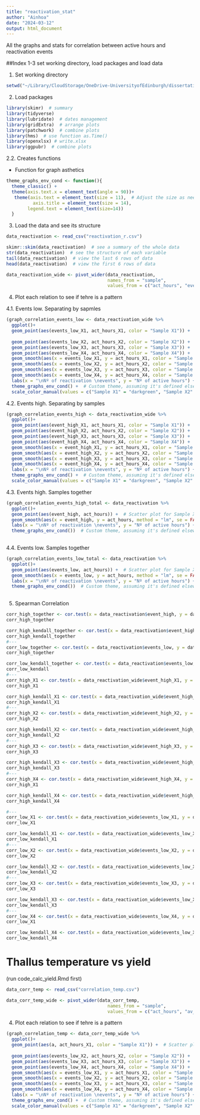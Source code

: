```yaml
---
title: "reactivation_stat"
author: "Ainhoa"
date: "2024-03-12"
output: html_document
---
```


All the graphs and stats for correlation between active hours and reactivation events

##Index
1-3 set working directory, load packages and load data

1.  Set working directory

```r
setwd("~/Library/CloudStorage/OneDrive-UniversityofEdinburgh/dissertation/dissertation/dissertation")
```

2.  Load packages

```r
library(skimr)  # summary
library(tidyverse)
library(lubridate)  # dates management
library(gridExtra)  # arrange plots
library(patchwork)  # combine plots
library(hms)  # use function as.Time()
library(openxlsx) # write.xlsx 
library(ggpubr)  # combine plots
```
2.2. Creates functions

- Function for graph asthetics

```r
theme_graphs_env_cond <- function(){
  theme_classic() +
  theme(axis.text.x = element_text(angle = 90))+
   theme(axis.text = element_text(size = 11),  # Adjust the size as needed
          axis.title = element_text(size = 14),
        legend.text = element_text(size=14))
  }
```

3.  Load the data and see its structure

```r
data_reactivation <- read_csv("reactivation_r.csv")

skimr::skim(data_reactivation)  # see a summary of the whole data
str(data_reactivation)  # see the structure of each variable
tail(data_reactivation)  # view the last 6 rows of data
head(data_reactivation)  # view the first 6 rows of data

```
```r
data_reactivation_wide <- pivot_wider(data_reactivation,
                                      names_from = "sample",
                                      values_from = c("act_hours", "event_high", "events_low"))
```

4. Plot each relation to see if tehre is a pattern

4.1. Events low. Separating by sapmles
```r

(graph_correlation_events_low <- data_reactivation_wide %>% 
  ggplot()+
  geom_point(aes(events_low_X1, act_hours_X1, color = "Sample X1")) +  # Scatter plot for Sample X1
   
  geom_point(aes(events_low_X2, act_hours_X2, color = "Sample X2")) +  # Scatter plot for Sample X2
  geom_point(aes(events_low_X3, act_hours_X3, color = "Sample X3")) +  # Scatter plot for Sample X3
  geom_point(aes(events_low_X4, act_hours_X4, color = "Sample X4")) +  # Scatter plot for Sample X4
  geom_smooth(aes(x = events_low_X1, y = act_hours_X1, color = "Sample X1"), method = "lm", se = FALSE) +
  geom_smooth(aes(x = events_low_X2, y = act_hours_X2, color = "Sample X2"), method = "lm", se = FALSE) +
  geom_smooth(aes(x = events_low_X3, y = act_hours_X3, color = "Sample X3"), method = "lm", se = FALSE) +
  geom_smooth(aes(x = events_low_X4, y = act_hours_X4, color = "Sample X4"), method = "lm", se = FALSE) +
  labs(x = "\nNº of reactivation \nevents", y = "Nº of active hours") +  # Axis labels
  theme_graphs_env_cond() +  # Custom theme, assuming it's defined elsewhere
  scale_color_manual(values = c("Sample X1" = "darkgreen", "Sample X2" = "lightgreen", "Sample X3" = "#ff914d", "Sample X4" = "#119683")))  # Custom color scale
```

4.2. Events high. Separating by samples

```r

(graph_correlation_events_high <- data_reactivation_wide %>% 
  ggplot()+
  geom_point(aes(event_high_X1, act_hours_X1, color = "Sample X1")) +  # Scatter plot for Sample X1
  geom_point(aes(event_high_X2, act_hours_X2, color = "Sample X2")) +  # Scatter plot for Sample X2
  geom_point(aes(event_high_X3, act_hours_X3, color = "Sample X3")) +  # Scatter plot for Sample X3
  geom_point(aes(event_high_X4, act_hours_X4, color = "Sample X4")) +  # Scatter plot for Sample X4
  geom_smooth(aes(x = event_high_X1, y = act_hours_X1, color = "Sample X1"), method = "lm", se = FALSE) +
  geom_smooth(aes(x = event_high_X2, y = act_hours_X2, color = "Sample X2"), method = "lm", se = FALSE) +
  geom_smooth(aes(x = event_high_X3, y = act_hours_X3, color = "Sample X3"), method = "lm", se = FALSE) +
  geom_smooth(aes(x = event_high_X4, y = act_hours_X4, color = "Sample X4"), method = "lm", se = FALSE) +
  labs(x = "\nNº of reactivation \nevents", y = "Nº of active hours") +  # Axis labels
  theme_graphs_env_cond() +  # Custom theme, assuming it's defined elsewhere
  scale_color_manual(values = c("Sample X1" = "darkgreen", "Sample X2" = "lightgreen", "Sample X3" = "#ff914d", "Sample X4" = "#119683")))  # Custom color scale
```

4.3. Events high. Samples together
```r

(graph_correlation_events_high_total <- data_reactivation %>% 
  ggplot()+
  geom_point(aes(event_high, act_hours)) +  # Scatter plot for Sample X1
  geom_smooth(aes(x = event_high, y = act_hours, method = "lm", se = FALSE)) +
  labs(x = "\nNº of reactivation \nevents", y = "Nº of active hours") +  # Axis labels
  theme_graphs_env_cond())  # Custom theme, assuming it's defined elsewhere
  
```

4.4. Events low. Samples together
```r

(graph_correlation_events_low_total <- data_reactivation %>% 
  ggplot()+
  geom_point(aes(events_low, act_hours)) +  # Scatter plot for Sample X1
  geom_smooth(aes(x = events_low, y = act_hours, method = "lm", se = FALSE)) +
  labs(x = "\nNº of reactivation \nevents", y = "Nº of active hours") +  # Axis labels
  theme_graphs_env_cond())  # Custom theme, assuming it's defined elsewhere
  
```

5. Spearman Correlation

```r
corr_high_together <- cor.test(x = data_reactivation$event_high, y = data_reactivation$act_hours, method = 'spearman')
corr_high_together

corr_high_kendall_together <- cor.test(x = data_reactivation$event_high, y = data_reactivation$act_hours, method = 'kendall')
corr_high_kendall_together
#---
corr_low_together <- cor.test(x = data_reactivation$events_low, y = data_reactivation$act_hours, method = 'spearman')
corr_high_together

corr_low_kendall_together <- cor.test(x = data_reactivation$events_low, y = data_reactivation$act_hours, method = 'kendall')
corr_low_kendall
#---
corr_high_X1 <- cor.test(x = data_reactivation_wide$event_high_X1, y = data_reactivation_wide$act_hours_X1, method = 'spearman')
corr_high_X1

corr_high_kendall_X1 <- cor.test(x = data_reactivation_wide$event_high_X1, y = data_reactivation_wide$act_hours_X1, method = 'kendall')
corr_high_kendall_X1
#---
corr_high_X2 <- cor.test(x = data_reactivation_wide$event_high_X2, y = data_reactivation_wide$act_hours_X2, method = 'spearman')
corr_high_X2

corr_high_kendall_X2 <- cor.test(x = data_reactivation_wide$event_high_X2, y = data_reactivation_wide$act_hours_X2, method = 'kendall')
corr_high_kendall_X2
#---
corr_high_X3 <- cor.test(x = data_reactivation_wide$event_high_X3, y = data_reactivation_wide$act_hours_X3, method = 'spearman')
corr_high_X3

corr_high_kendall_X3 <- cor.test(x = data_reactivation_wide$event_high_X3, y = data_reactivation_wide$act_hours_X3, method = 'kendall')
corr_high_kendall_X3
#---
corr_high_X4 <- cor.test(x = data_reactivation_wide$event_high_X4, y = data_reactivation_wide$act_hours_X4, method = 'spearman')
corr_high_X1

corr_high_kendall_X4 <- cor.test(x = data_reactivation_wide$event_high_X4, y = data_reactivation_wide$act_hours_X4, method = 'kendall')
corr_high_kendall_X4

#---
corr_low_X1 <- cor.test(x = data_reactivation_wide$events_low_X1, y = data_reactivation_wide$act_hours_X1, method = 'spearman')
corr_low_X1

corr_low_kendall_X1 <- cor.test(x = data_reactivation_wide$events_low_X1, y = data_reactivation_wide$act_hours_X1, method = 'kendall')
corr_low_kendall_X1
#---
corr_low_X2 <- cor.test(x = data_reactivation_wide$events_low_X2, y = data_reactivation_wide$act_hours_X2, method = 'spearman')
corr_low_X2

corr_low_kendall_X2 <- cor.test(x = data_reactivation_wide$events_low_X2, y = data_reactivation_wide$act_hours_X2, method = 'kendall')
corr_low_kendall_X2
#---
corr_low_X3 <- cor.test(x = data_reactivation_wide$events_low_X3, y = data_reactivation_wide$act_hours_X3, method = 'spearman')
corr_low_X3

corr_low_kendall_X3 <- cor.test(x = data_reactivation_wide$events_low_X3, y = data_reactivation_wide$act_hours_X3, method = 'kendall')
corr_low_kendall_X3
#---
corr_low_X4 <- cor.test(x = data_reactivation_wide$events_low_X4, y = data_reactivation_wide$act_hours_X4, method = 'spearman')
corr_low_X1

corr_low_kendall_X4 <- cor.test(x = data_reactivation_wide$events_low_X4, y = data_reactivation_wide$act_hours_X4, method = 'kendall')
corr_low_kendall_X4

```


# Thallus temperature vs yield
(run code_calc_yield.Rmd first)

```r
data_corr_temp <- read_csv("correlation_temp.csv")

data_corr_temp_wide <- pivot_wider(data_corr_temp,
                                      names_from = "sample",
                                      values_from = c("act_hours", "av_temp", "av_temp_act"))
```

4. Plot each relation to see if tehre is a pattern

```r
(graph_correlation_temp <- data_corr_temp_wide %>% 
  ggplot()+
  geom_point(aes(a, act_hours_X1, color = "Sample X1")) +  # Scatter plot for Sample X1
   
  geom_point(aes(events_low_X2, act_hours_X2, color = "Sample X2")) +  # Scatter plot for Sample X2
  geom_point(aes(events_low_X3, act_hours_X3, color = "Sample X3")) +  # Scatter plot for Sample X3
  geom_point(aes(events_low_X4, act_hours_X4, color = "Sample X4")) +  # Scatter plot for Sample X4
  geom_smooth(aes(x = events_low_X1, y = act_hours_X1, color = "Sample X1"), method = "lm", se = FALSE) +
  geom_smooth(aes(x = events_low_X2, y = act_hours_X2, color = "Sample X2"), method = "lm", se = FALSE) +
  geom_smooth(aes(x = events_low_X3, y = act_hours_X3, color = "Sample X3"), method = "lm", se = FALSE) +
  geom_smooth(aes(x = events_low_X4, y = act_hours_X4, color = "Sample X4"), method = "lm", se = FALSE) +
  labs(x = "\nNº of reactivation \nevents", y = "Nº of active hours") +  # Axis labels
  theme_graphs_env_cond() +  # Custom theme, assuming it's defined elsewhere
  scale_color_manual(values = c("Sample X1" = "darkgreen", "Sample X2" = "lightgreen", "Sample X3" = "#ff914d", "Sample X4" = "#119683")))  # Custom color scale
```



